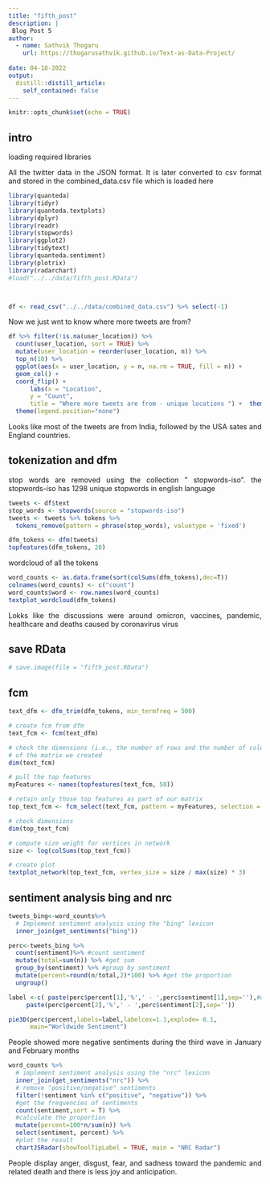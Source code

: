 ```yaml
---
title: "fifth_post"
description: |
 Blog Post 5
author:
  - name: Sathvik Thogaru 
    url: https://thogarusathvik.github.io/Text-as-Data-Project/
    
date: 04-18-2022
output:
  distill::distill_article:
    self_contained: false
---
```


```r
knitr::opts_chunk$set(echo = TRUE)
```

<style>
body {
text-align: justify}
</style>

## intro

loading required libraries 

All the twitter data in the JSON format. It is later converted to csv format and stored in the combined_data.csv file which is loaded here

```r
library(quanteda)
library(tidyr)
library(quanteda.textplots)
library(dplyr)
library(readr)
library(stopwords)
library(ggplot2)
library(tidytext)
library(quanteda.sentiment)
library(plotrix)
library(radarchart)
#load("../../data/fifth_post.RData")



df <- read_csv("../../data/combined_data.csv") %>% select(-1)
```

Now we just wnt to know where more tweets are from?

```r

df %>% filter(!is.na(user_location)) %>% 
  count(user_location, sort = TRUE) %>%
  mutate(user_location = reorder(user_location, n)) %>%
  top_n(10) %>%
  ggplot(aes(x = user_location, y = n, na.rm = TRUE, fill = n)) +
  geom_col() +
  coord_flip() +
      labs(x = "Location",
      y = "Count",
      title = "Where more tweets are from - unique locations ") +  theme_classic()+
  theme(legend.position="none")
```
Looks like most of the tweets are from India, followed by the USA sates and England countries.

## tokenization and dfm

stop words are removed using the collection " stopwords-iso". the stopwords-iso has 1298 unique stopwords in english language

```r
tweets <- df$text
stop_words <- stopwords(source = "stopwords-iso")
tweets <- tweets %>% tokens %>% 
  tokens_remove(pattern = phrase(stop_words), valuetype = 'fixed')

dfm_tokens <- dfm(tweets)
topfeatures(dfm_tokens, 20)
```

wordcloud of all the tokens

```r
word_counts <- as.data.frame(sort(colSums(dfm_tokens),dec=T))
colnames(word_counts) <- c("count")
word_counts$word <- row.names(word_counts)
textplot_wordcloud(dfm_tokens)

```

Lokks like the discussions were around omicron, vaccines, pandemic, healthcare and deaths caused by coronavirus virus


## save RData

```r
# save.image(file = "fifth_post.RData")
```


## fcm

```r
text_dfm <- dfm_trim(dfm_tokens, min_termfreq = 500)

# create fcm from dfm
text_fcm <- fcm(text_dfm)

# check the dimensions (i.e., the number of rows and the number of columnns)
# of the matrix we created
dim(text_fcm)
```


```r
# pull the top features
myFeatures <- names(topfeatures(text_fcm, 50))

# retain only those top features as part of our matrix
top_text_fcm <- fcm_select(text_fcm, pattern = myFeatures, selection = "keep")

# check dimensions
dim(top_text_fcm)
```


```r
# compute size weight for vertices in network
size <- log(colSums(top_text_fcm))

# create plot
textplot_network(top_text_fcm, vertex_size = size / max(size) * 3)
```

## sentiment analysis bing and nrc

```r
tweets_bing<-word_counts%>% 
  # Implement sentiment analysis using the "bing" lexicon
  inner_join(get_sentiments("bing")) 

perc<-tweets_bing %>% 
  count(sentiment)%>% #count sentiment
  mutate(total=sum(n)) %>% #get sum
  group_by(sentiment) %>% #group by sentiment
  mutate(percent=round(n/total,2)*100) %>% #get the proportion
  ungroup()

label <-c( paste(perc$percent[1],'%',' - ',perc$sentiment[1],sep=''),#create label
     paste(perc$percent[2],'%',' - ',perc$sentiment[2],sep=''))

pie3D(perc$percent,labels=label,labelcex=1.1,explode= 0.1, 
      main="Worldwide Sentiment")
```

People showed more negative sentiments during the third wave in January and February months 


```r
word_counts %>%
  # implement sentiment analysis using the "nrc" lexicon
  inner_join(get_sentiments("nrc")) %>%
  # remove "positive/negative" sentiments
  filter(!sentiment %in% c("positive", "negative")) %>%
  #get the frequencies of sentiments
  count(sentiment,sort = T) %>% 
  #calculate the proportion
  mutate(percent=100*n/sum(n)) %>%
  select(sentiment, percent) %>%
  #plot the result
  chartJSRadar(showToolTipLabel = TRUE, main = "NRC Radar")
```

People display anger, disgust, fear, and sadness toward the pandemic and related death and there is less joy 
and anticipation.
